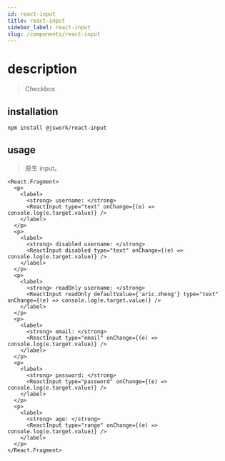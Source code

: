 ```yaml
---
id: react-input
title: react-input
sidebar_label: react-input
slug: /components/react-input
---
```


# description

> Checkbox.

## installation

```bash npm2yarn
npm install @jswork/react-input
```

## usage

> 原生 input。

```tsx live
<React.Fragment>
  <p>
    <label>
      <strong> username: </strong>
      <ReactInput type="text" onChange={(e) => console.log(e.target.value)} />
    </label>
  </p>
  <p>
    <label>
      <strong> disabled username: </strong>
      <ReactInput disabled type="text" onChange={(e) => console.log(e.target.value)} />
    </label>
  </p>
  <p>
    <label>
      <strong> readOnly username: </strong>
      <ReactInput readOnly defaultValue={'aric.zheng'} type="text" onChange={(e) => console.log(e.target.value)} />
    </label>
  </p>
  <p>
    <label>
      <strong> email: </strong>
      <ReactInput type="email" onChange={(e) => console.log(e.target.value)} />
    </label>
  </p>
  <p>
    <label>
      <strong> password: </strong>
      <ReactInput type="password" onChange={(e) => console.log(e.target.value)} />
    </label>
  </p>
  <p>
    <label>
      <strong> age: </strong>
      <ReactInput type="range" onChange={(e) => console.log(e.target.value)} />
    </label>
  </p>
</React.Fragment>
```
